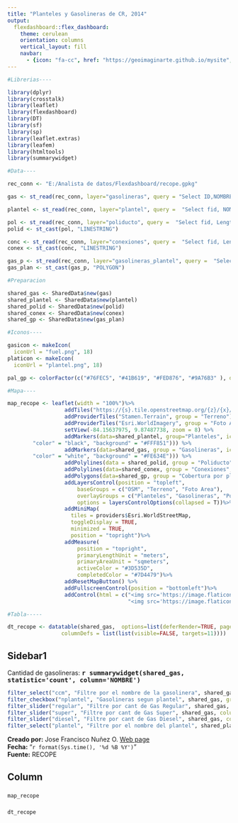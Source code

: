 ```yaml
---
title: "Planteles y Gasolineras de CR, 2014"
output: 
  flexdashboard::flex_dashboard:
    theme: cerulean
    orientation: columns
    vertical_layout: fill
    navbar:
      - {icon: "fa-cc", href: "https://geoimaginarte.github.io/mysite", align: right }
---
```


```r

#Librerias----

library(dplyr)
library(crosstalk)
library(leaflet)
library(flexdashboard)
library(DT)
library(sf)
library(sp)
library(leaflet.extras)
library(leafem)
library(htmltools)
library(summarywidget)

#Data----

rec_conn <- "E:/Analista de datos/Flexdashboard/recope.gpkg"

gas <- st_read(rec_conn, layer="gasolineras", query = "Select ID,NOMBRE,GASOLINERA,GAS__REG__ as REGULAR,GAS__SUP__ as SUPER,DIESEL__L_ as DIESEL,KEROSENO__ as KEROSENO,TOTA__L_ as TOTAL,DISTANCIA,PLANTEL, geom from gasolineras")

plantel <- st_read(rec_conn, layer="plantel", query =  "Select fid, NOMBRE, geom from plantel")

pol <- st_read(rec_conn, layer="poliducto", query =  "Select fid, Length as DISTANCIA, geom from poliducto")
polid <- st_cast(pol, "LINESTRING")

conc <- st_read(rec_conn, layer="conexiones", query =  "Select fid, Length as DISTANCIA, geom from conexiones")
conex <- st_cast(conc, "LINESTRING")

gas_p <- st_read(rec_conn, layer="gasolineras_plantel", query =  "Select fid, grid_code as id, geom from gasolineras_plantel")
gas_plan <- st_cast(gas_p, "POLYGON")

#Preparacion

shared_gas <- SharedData$new(gas)
shared_plantel <- SharedData$new(plantel)
shared_polid <- SharedData$new(polid)
shared_conex <- SharedData$new(conex)
shared_gp <- SharedData$new(gas_plan)

#Iconos----

gasicon <- makeIcon(
  iconUrl = "fuel.png", 18)
platicon <- makeIcon(
  iconUrl = "plantel.png", 18)

pal_gp <- colorFactor(c("#76FEC5", "#41B619", "#FED876", "#9A76B3" ), domain = c("1", "2", "6", "7"))

#Mapa----

map_recope <- leaflet(width = "100%")%>%
                  addTiles("https://{s}.tile.openstreetmap.org/{z}/{x}/{y}.png", group="OSM") %>%
                  addProviderTiles("Stamen.Terrain", group = "Terreno") %>% 
                  addProviderTiles("Esri.WorldImagery", group = "Foto Area") %>% 
                  setView(-84.15637975, 9.87487738, zoom = 8) %>%
                  addMarkers(data=shared_plantel, group="Planteles", icon = platicon, label= ~NOMBRE, labelOptions = labelOptions(style = list(
        "color" = "black", "background" = "#FFF851"))) %>% 
                  addMarkers(data=shared_gas, group = "Gasolineras", icon = gasicon, label= ~NOMBRE, labelOptions = labelOptions(style = list(
        "color" = "white", "background" = "#FE634E"))) %>% 
                  addPolylines(data = shared_polid, group = "Poliducto", color = "red") %>% 
                  addPolylines(data=shared_conex, group = "Conexiones", color="green", label= ~DISTANCIA) %>% 
                  addPolygons(data=shared_gp, group = "Cobertura por plantel",  color = ~pal_gp(id), label= ~id) %>% 
                  addLayersControl(position = "topleft",
                      baseGroups = c("OSM", "Terreno", "Foto Area"),
                      overlayGroups = c("Planteles", "Gasolineras", "Poliducto", "Conexiones","Cobertura por plantel"),
                      options = layersControlOptions(collapsed = T))%>%
                  addMiniMap(
                    tiles = providers$Esri.WorldStreetMap,
                    toggleDisplay = TRUE,
                    minimized = TRUE,
                    position = "topright")%>%
                  addMeasure(
                      position = "topright",
                      primaryLengthUnit = "meters",
                      primaryAreaUnit = "sqmeters",
                      activeColor = "#3D535D",
                      completedColor = "#7D4479")%>%
                  addResetMapButton() %>%
                  addFullscreenControl(position = "bottomleft")%>%
                  addControl(html = c("<img src='https://image.flaticon.com/icons/svg/316/316377.svg' height=18 width=18>Gasolineras<br/>", 
                                      "<img src='https://image.flaticon.com/icons/svg/316/316372.svg' height=18 width=18>Planteles<br/>"), position="bottomright") %>% addControlGPS(gpsOptions(autoCenter = T, setView = T, maxZoom = 22)) %>% addScaleBar()

#Tabla-----

dt_recope <- datatable(shared_gas,  options=list(deferRender=TRUE, pageLength = 25,
                 columnDefs = list(list(visible=FALSE, targets=11))))

```

Sidebar1 {.sidebar}
-----------------------------------------------------------------------

Cantidad de gasolineras: <b><big>`r summarywidget(shared_gas, statistic='count', column='NOMBRE')`</big></b>

```r
filter_select("ccm", "Filtre por el nombre de la gasolinera", shared_gas, group = ~NOMBRE, multiple = T)
filter_checkbox("nplantel", "Gasolineras segun plantel", shared_gas, group = ~PLANTEL)
filter_slider("regular", "Filtre por cant de Gas Regular", shared_gas, column = ~REGULAR, post = " ltrs")
filter_slider("super", "Filtre por cant de Gas Super", shared_gas, column = ~SUPER, post = " ltrs")
filter_slider("diesel", "Filtre por cant de Gas Diesel", shared_gas, column = ~DIESEL, post = " ltrs")
filter_select("plantel", "Filtre por el nombre del plantel", shared_plantel, group = ~NOMBRE, multiple = T)

```



<p><p><p><p>
<b>Creado por:</b> Jose Francisco Nuñez O. [Web page](https://geoimaginarte.github.io/mysite)
<br><b>Fecha:</b> "`r format(Sys.time(), '%d %B %Y')`"
<br><b>Fuente:</b> RECOPE
<p>
<p>

Column
-----------------

###

```r

map_recope

```

### 

```r

dt_recope

```